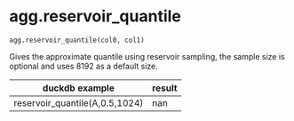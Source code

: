 # agg.reservoir_quantile { #duckops.agg.reservoir_quantile }

`agg.reservoir_quantile(col0, col1)`

Gives the approximate quantile using reservoir sampling, the sample size is optional and uses 8192 as a default size.

| duckdb example | result |
| -------------- | ------ |
| reservoir_quantile(A,0.5,1024) | nan |
